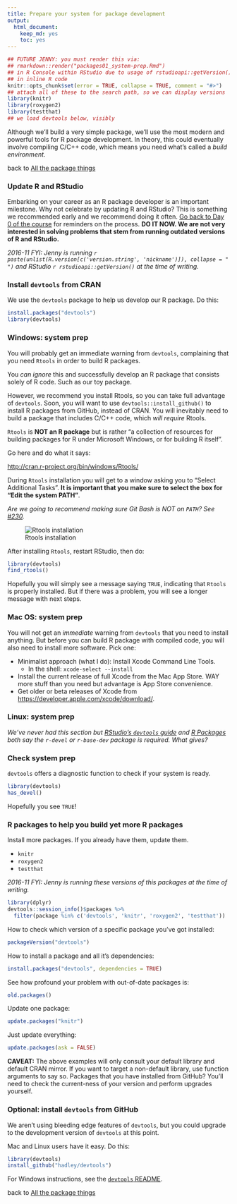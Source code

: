 ```yaml
---
title: Prepare your system for package development
output: 
  html_document: 
    keep_md: yes
    toc: yes
---
```


```r
## FUTURE JENNY: you must render this via:
## rmarkdown::render("packages01_system-prep.Rmd")
## in R Console within RStudio due to usage of rstudioapi::getVersion()
## in inline R code
knitr::opts_chunk$set(error = TRUE, collapse = TRUE, comment = "#>")
## attach all of these to the search path, so we can display versions
library(knitr)
library(roxygen2)
library(testthat)
## we load devtools below, visibly
```

Although we'll build a very simple package, we'll use the most modern and powerful tools for R package development. In theory, this could eventually involve compiling C/C++ code, which means you need what's called a *build environment*.

back to [All the package things](packages00_index.html)

### Update R and RStudio

Embarking on your career as an R package developer is an important milestone. Why not celebrate by updating R and RStudio? This is something we recommended early and we recommend doing it often. [Go back to Day 0 of the course](block000_r-rstudio-install.html#r-and-rstudio) for reminders on the process. **DO IT NOW. We are not very interested in solving problems that stem from running outdated versions of R and RStudio.**

*2016-11 FYI: Jenny is running `r paste(unlist(R.version[c('version.string', 'nickname')]), collapse = " ")` and RStudio `r rstudioapi::getVersion()` at the time of writing.*

### Install `devtools` from CRAN

We use the `devtools` package to help us develop our R package. Do this:

``` r
install.packages("devtools")
library(devtools)
```

### Windows: system prep

You will probably get an immediate warning from `devtools`, complaining that you need `Rtools` in order to build R packages.

You *can ignore* this and successfully develop an R package that consists solely of R code. Such as our toy package.

However, we recommend you install Rtools, so you can take full advantage of `devtools`. Soon, you will want to use `devtools::install_github()` to install R packages from GitHub, instead of CRAN. You will inevitably need to build a package that includes C/C++ code, which *will require* Rtools.

`Rtools` is __NOT an R package__ but is rather "a collection of resources for building packages for R under Microsoft Windows, or for building R itself".

Go here and do what it says:

<http://cran.r-project.org/bin/windows/Rtools/>

During `Rtools` installation you will get to a window asking you to "Select Additional Tasks". **It is important that you make sure to select the box for "Edit the system PATH"**.

*Are we going to recommend making sure Git Bash is NOT on `PATH`? See [#230](https://github.com/STAT545-UBC/Discussion/issues/230#issuecomment-155236031).*

![Rtools installation](img/rtools-install.png)

After installing `Rtools`, restart RStudio, then do:

``` r
library(devtools)
find_rtools()
```

Hopefully you will simply see a message saying `TRUE`, indicating that `Rtools` is properly installed. But if there was a problem, you will see a longer message with next steps.

### Mac OS: system prep

You will not get an *immediate* warning from `devtools` that you need to install anything. But before you can build R package with compiled code, you will also need to install more software. Pick one:

  * Minimalist approach (what I do): Install Xcode Command Line Tools.
    - In the shell: `xcode-select --install`
  * Install the current release of full Xcode from the Mac App Store. WAY more stuff than you need but advantage is App Store convenience.
  * Get older or beta releases of Xcode from <https://developer.apple.com/xcode/download/>.
  
### Linux: system prep

*We've never had this section but [RStudio's `devtools` guide](https://www.rstudio.com/products/rpackages/devtools/) and [R Packages](http://r-pkgs.had.co.nz/intro.html#intro-get) both say the `r-devel` or `r-base-dev` package is required. What gives?*

### Check system prep

`devtools` offers a diagnostic function to check if your system is ready.

``` r
library(devtools)
has_devel()
```

Hopefully you see `TRUE`!

### R packages to help you build yet more R packages

Install more packages. If you already have them, update them.

  * `knitr`
  * `roxygen2`
  * `testthat`

*2016-11 FYI: Jenny is running these versions of this packages at the time of writing.*

```r
library(dplyr)
devtools::session_info()$packages %>% 
  filter(package %in% c('devtools', 'knitr', 'roxygen2', 'testthat'))
```

How to check which version of a specific package you've got installed:

``` r
packageVersion("devtools")
```

How to install a package and all it's dependencies:

``` r
install.packages("devtools", dependencies = TRUE)
```

See how profound your problem with out-of-date packages is:

``` r
old.packages()
```

Update one package:

``` r
update.packages("knitr")
```

Just update everything:

``` r
update.packages(ask = FALSE)
```
        
__CAVEAT:__ The above examples will only consult your default library and default CRAN mirror. If you want to target a non-default library, use function arguments to say so. Packages that you have installed from GitHub? You'll need to check the current-ness of your version and perform upgrades yourself.

### Optional: install `devtools` from GitHub

We aren't using bleeding edge features of `devtools`, but you could upgrade to the development version of `devtools` at this point.

Mac and Linux users have it easy. Do this:

``` r
library(devtools)
install_github("hadley/devtools")
```

For Windows instructions, see the [`devtools` README](https://github.com/hadley/devtools).

back to [All the package things](packages00_index.html)
